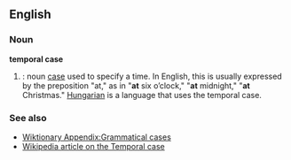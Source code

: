 ==English==
===Noun===
'''temporal case'''

#{{grammar}}: noun [[case]] used to specify a time. In English, this is usually expressed by the preposition "at," as in "'''at''' six o’clock," "'''at''' midnight," "'''at''' Christmas." [[Hungarian]] is a language that uses the temporal case.

===See also===
*[[Wiktionary Appendix:Grammatical cases]]
*[[w:Temporal case|Wikipedia article on the Temporal case]]